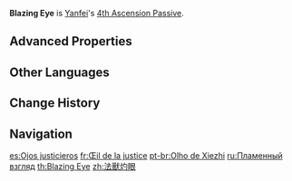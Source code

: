 {{Talent Infobox
|image         = Talent Blazing Eye.png
|character     = Yanfei
|type          = 4th Ascension Passive
|info          = When [[Seal of Approval|Yanfei's Charged Attack]] deals a [[Critical Hit|CRIT Hit]] to opponents, she will deal an additional instance of {{Color|[[AoE]] Pyro DMG}} equal to 80% of her ATK. This DMG counts as Charged Attack DMG.
|scale_att1    = ATK
|utility1      = Charged Attack
|utility2      = CRIT Hit
|utility3      = AoE
}}
'''Blazing Eye''' is [[Yanfei]]'s [[4th Ascension Passive]].

==Advanced Properties==
{{Advanced Properties
|title   = Extra Pyro DMG
|gu      = 1U
|icdtag  = none
|poise   = 50
|impulse = 2
}}

==Other Languages==
{{Other Languages
|en      = Blazing Eye
|zhs     = 法兽灼眼
|zhs_rm  = Fǎ Shòu Zhuóyǎn
|zht     = 法獸灼眼
|zht_rm  = Fǎ Shòu Zhuóyǎn
|zh_tl   = 
|ja      = 法獣の灼眼
|ja_rm   = Houjuu no Shakugan
|ja_tl   = Scorching Eye of the {{w|Xiezhi}}
|ko      = 법수의 눈
|ko_rm   = Beopsu-ui Nun
|ko_tl   = Eye of {{w|Xiezhi}}
|es      = Ojos justicieros
|es_tl   = Righteous Eyes
|fr      = Œil de la justice
|fr_tl   = Eye of Justice
|ru      = Пламенный взгляд
|ru_tl   = Flaming Gaze
|th      = Blazing Eye
|vi      = Pháp Thú Chước Nhãn
|vi_tl   = 
|de      = Wachsame Argusaugen
|de_tl   = Vigilant Argus Eyes
|de_note = To watch something with "argus eyes" is a saying originating from Greek mythology. It describes observing something without break or taking your eyes off.
|id      = Blazing Eye
|pt      = Olho de Xiezhi
|pt_tl   = Xiezhi's Eye
|tr      = Alev Almış Gözler
|tr_tl   = 
|it      = Sguardo di fuoco
|it_tl   = Gaze of Fire
}}

==Change History==
{{Change History|1.5}}

==Navigation==
{{Talent Navbox|Yanfei}}

[[es:Ojos justicieros]]
[[fr:Œil de la justice]]
[[pt-br:Olho de Xiezhi]]
[[ru:Пламенный взгляд]]
[[th:Blazing Eye]]
[[zh:法獸灼眼]]